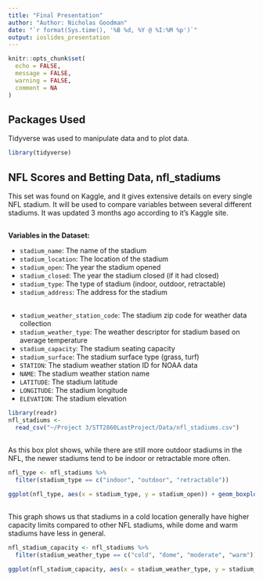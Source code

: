 ```yaml
---
title: "Final Presentation"
author: "Author: Nicholas Goodman"
date: "`r format(Sys.time(), '%B %d, %Y @ %I:%M %p')`"
output: ioslides_presentation
---
```


```r
knitr::opts_chunk$set(
  echo = FALSE,
  message = FALSE,
  warning = FALSE,
  comment = NA
)
```

## Packages Used

Tidyverse was used to manipulate data and to plot data.

```r
library(tidyverse)
```



## NFL Scores and Betting Data, nfl_stadiums

This set was found on Kaggle, and it gives extensive details on every single NFL stadium. It will be used to compare variables between several different stadiums.  It was updated 3 months ago according to it's Kaggle site. 

##

**Variables in the Dataset:**

* `stadium_name`: The name of the stadium
* `stadium_location`: The location of the stadium
* `stadium_open`: The year the stadium opened
* `stadium_closed`: The year the stadium closed (if it had closed)
* `stadium_type`: The type of stadium (indoor, outdoor, retractable)
* `stadium_address`: The address for the stadium

##

* `stadium_weather_station_code`: The stadium zip code for weather data collection
* `stadium_weather_type`: The weather descriptor for stadium based on average temperature
* `stadium_capacity`: The stadium seating capacity
* `stadium_surface`: The stadium surface type (grass, turf)
* `STATION`: The stadium weather station ID for NOAA data
* `NAME`: The stadium weather station name
* `LATITUDE`: The stadium latitude
* `LONGITUDE`: The stadium longitude
* `ELEVATION`: The stadium elevation

```r
library(readr)
nfl_stadiums <- 
  read_csv("~/Project 3/STT2860LastProject/Data/nfl_stadiums.csv")

```


##

As this box plot shows, while there are still more outdoor stadiums in the NFL, the newer stadiums tend to be indoor or retractable more often. 

```r
nfl_type <- nfl_stadiums %>%
  filter(stadium_type == c("indoor", "outdoor", "retractable"))

ggplot(nfl_type, aes(x = stadium_type, y = stadium_open)) + geom_boxplot(fill = c("blue", "green", "red")) + labs(title = "Time Frame for Stadium Design", x = "Type of Stadium", y = "The Year the Stadium Opened")

```

##

This graph shows us that stadiums in a cold location generally have higher capacity limits compared to other NFL stadiums, while dome and warm stadiums have less in general.

```r

nfl_stadium_capacity <- nfl_stadiums %>%
  filter(stadium_weather_type == c("cold", "dome", "moderate", "warm"))

ggplot(nfl_stadium_capacity, aes(x = stadium_weather_type, y = stadium_capacity)) + geom_boxplot(fill = c("Blue", "white", "brown", "orange")) + labs(title = "Stadium Capacity Based on Weather Conditions", x = "Average Weather Conditions", y = "The Stadium Capacity")

```
